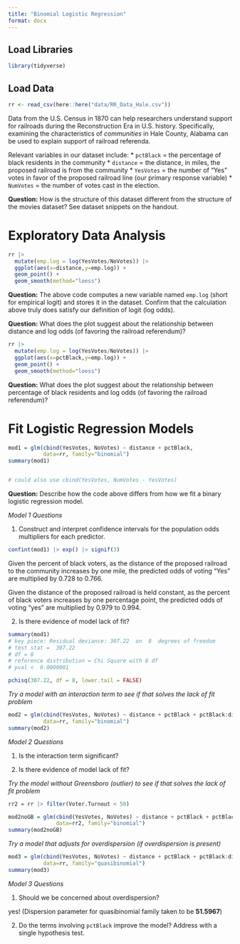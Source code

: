 ```yaml
---
title: "Binomial Logistic Regression"
format: docx
---
```


## Load Libraries

```r
library(tidyverse)
```

## Load Data

```r
rr <- read_csv(here::here("data/RR_Data_Hale.csv"))
```

Data from the U.S. Census in 1870 can help researchers understand support for railroads during the Reconstruction Era in U.S. history. Specifically, examining the characteristics of *communities* in Hale County, Alabama can be used to explain support of railroad referenda.

Relevant variables in our dataset include: \* `pctBlack` = the percentage of black residents in the community \* `distance` = the distance, in miles, the proposed railroad is from the community \* `YesVotes` = the number of "Yes" votes in favor of the proposed railroad line (our primary response variable) \* `NumVotes` = the number of votes cast in the election.

**Question:** How is the structure of this dataset different from the structure of the movies dataset? See dataset snippets on the handout.

# Exploratory Data Analysis

```r
rr |>
  mutate(emp.log = log(YesVotes/NoVotes)) |>
  ggplot(aes(x=distance,y=emp.log)) + 
  geom_point() + 
  geom_smooth(method="loess")

```

**Question:** The above code computes a new variable named `emp.log` (short for empirical logit) and stores it in the dataset. Confirm that the calculation above truly does satisfy our definition of logit (log odds).

**Question:** What does the plot suggest about the relationship between distance and log odds (of favoring the railroad referendum)?

```r
rr |>
  mutate(emp.log = log(YesVotes/NoVotes)) |>
  ggplot(aes(x=pctBlack,y=emp.log)) + 
  geom_point() + 
  geom_smooth(method="loess")

```

**Question:** What does the plot suggest about the relationship between percentage of black residents and log odds (of favoring the railroad referendum)?

# Fit Logistic Regression Models

```r
mod1 = glm(cbind(YesVotes, NoVotes) ~ distance + pctBlack, 
           data=rr, family="binomial")
summary(mod1)


# could also use cbind(YesVotes, NumVotes - YesVotes)

```

**Question:** Describe how the code above differs from how we fit a binary logistic regression model.

*Model 1 Questions* 

1. Construct and interpret confidence intervals for the population odds multipliers for each predictor.

```r
confint(mod1) |> exp() |> signif(3)
```
Given the percent of black voters, as the distance of the proposed railroad to the community increases by one mile, the predicted odds of voting "Yes" are multiplied by 0.728 to 0.766.

Given the distance of the proposed railroad is held constant, as the percent of black voters increases by one percentage point, the predicted odds of voting "yes" are multiplied by 0.979 to 0.994.


2.  Is there evidence of model lack of fit?

```r
summary(mod1)
# key piece: Residual deviance: 307.22  on  8  degrees of freedom
# test stat =  307.22
# df = 8
# reference distribution = Chi Square with 8 df
# pval <  0.0000001

pchisq(307.22, df = 8, lower.tail = FALSE)

```

*Try a model with an interaction term to see if that solves the lack of fit problem*

```r
mod2 = glm(cbind(YesVotes, NoVotes) ~ distance + pctBlack + pctBlack:distance, 
           data=rr, family="binomial")
summary(mod2)
```

*Model 2 Questions* 

1. Is the interaction term significant?

2.  Is there evidence of model lack of fit?

*Try the model without Greensboro (outlier) to see if that solves the lack of fit problem*

```r
rr2 = rr |> filter(Voter.Turnout < 50)

mod2noGB = glm(cbind(YesVotes, NoVotes) ~ distance + pctBlack + pctBlack:distance, 
               data=rr2, family="binomial")
summary(mod2noGB)

```

*Try a model that adjusts for overdispersion (if overdispersion is present)*

```r
mod3 = glm(cbind(YesVotes, NoVotes) ~ distance + pctBlack + pctBlack:distance, 
           data=rr, family="quasibinomial")
summary(mod3)

```

*Model 3 Questions* 


1. Should we be concerned about overdispersion?

yes! (Dispersion parameter for quasibinomial family taken to be **51.5967**)

2.  Do the terms involving `pctBlack` improve the model? Address with a single hypothesis test.










